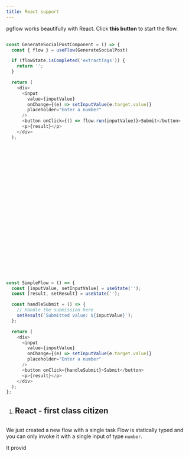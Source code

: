 ```yaml
---
title: React support
---
```



pgflow works beautifully with React.
Click **this button** to start the flow.

```typescript

const GenerateSocialPostComponent = () => {
  const { flow } = useFlow(GenerateSocialPost)

  if (flowState.isCompleted('extractTags')) {
    return '';
  }

  return (
    <div>
      <input
        value={inputValue}
        onChange={(e) => setInputValue(e.target.value)}
        placeholder="Enter a number"
      />
      <button onClick={() => flow.run(inputValue)}>Submit</button>
      <p>{result}</p>
    </div>
  );



























const SimpleFlow = () => {
  const [inputValue, setInputValue] = useState('');
  const [result, setResult] = useState('');

  const handleSubmit = () => {
    // Handle the submission here
    setResult(`Submitted value: ${inputValue}`);
  };

  return (
    <div>
      <input
        value={inputValue}
        onChange={(e) => setInputValue(e.target.value)}
        placeholder="Enter a number"
      />
      <button onClick={handleSubmit}>Submit</button>
      <p>{result}</p>
    </div>
  );
};
```

1. ## React - first class citizen

```typescript

```

We just created a new flow with a single task Flow is statically typed
and you can only invoke it with a single input of type `number`.

It provid




